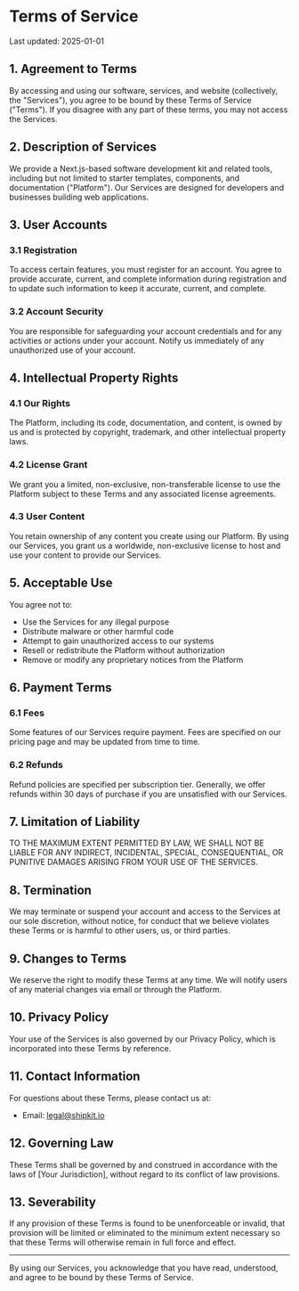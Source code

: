 # Terms of Service

Last updated: 2025-01-01

## 1. Agreement to Terms

By accessing and using our software, services, and website (collectively, the "Services"), you agree to be bound by these Terms of Service ("Terms"). If you disagree with any part of these terms, you may not access the Services.

## 2. Description of Services

We provide a Next.js-based software development kit and related tools, including but not limited to starter templates, components, and documentation ("Platform"). Our Services are designed for developers and businesses building web applications.

## 3. User Accounts

### 3.1 Registration
To access certain features, you must register for an account. You agree to provide accurate, current, and complete information during registration and to update such information to keep it accurate, current, and complete.

### 3.2 Account Security
You are responsible for safeguarding your account credentials and for any activities or actions under your account. Notify us immediately of any unauthorized use of your account.

## 4. Intellectual Property Rights

### 4.1 Our Rights
The Platform, including its code, documentation, and content, is owned by us and is protected by copyright, trademark, and other intellectual property laws.

### 4.2 License Grant
We grant you a limited, non-exclusive, non-transferable license to use the Platform subject to these Terms and any associated license agreements.

### 4.3 User Content
You retain ownership of any content you create using our Platform. By using our Services, you grant us a worldwide, non-exclusive license to host and use your content to provide our Services.

## 5. Acceptable Use

You agree not to:
- Use the Services for any illegal purpose
- Distribute malware or other harmful code
- Attempt to gain unauthorized access to our systems
- Resell or redistribute the Platform without authorization
- Remove or modify any proprietary notices from the Platform

## 6. Payment Terms

### 6.1 Fees
Some features of our Services require payment. Fees are specified on our pricing page and may be updated from time to time.

### 6.2 Refunds
Refund policies are specified per subscription tier. Generally, we offer refunds within 30 days of purchase if you are unsatisfied with our Services.

## 7. Limitation of Liability

TO THE MAXIMUM EXTENT PERMITTED BY LAW, WE SHALL NOT BE LIABLE FOR ANY INDIRECT, INCIDENTAL, SPECIAL, CONSEQUENTIAL, OR PUNITIVE DAMAGES ARISING FROM YOUR USE OF THE SERVICES.

## 8. Termination

We may terminate or suspend your account and access to the Services at our sole discretion, without notice, for conduct that we believe violates these Terms or is harmful to other users, us, or third parties.

## 9. Changes to Terms

We reserve the right to modify these Terms at any time. We will notify users of any material changes via email or through the Platform.

## 10. Privacy Policy

Your use of the Services is also governed by our Privacy Policy, which is incorporated into these Terms by reference.

## 11. Contact Information

For questions about these Terms, please contact us at:
- Email: legal@shipkit.io

## 12. Governing Law

These Terms shall be governed by and construed in accordance with the laws of [Your Jurisdiction], without regard to its conflict of law provisions.

## 13. Severability

If any provision of these Terms is found to be unenforceable or invalid, that provision will be limited or eliminated to the minimum extent necessary so that these Terms will otherwise remain in full force and effect.

---

By using our Services, you acknowledge that you have read, understood, and agree to be bound by these Terms of Service.
